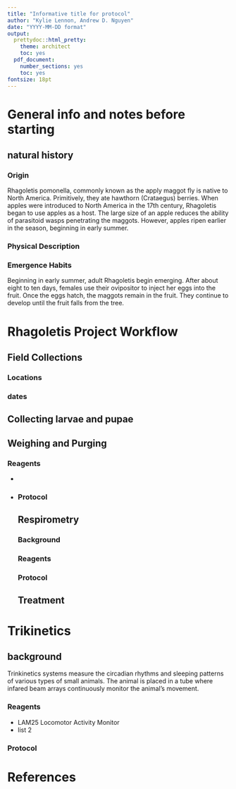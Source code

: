 ```yaml
---
title: "Informative title for protocol"
author: "Kylie Lennon, Andrew D. Nguyen"
date: "YYYY-MM-DD format"
output:
  prettydoc::html_pretty:
    theme: architect
    toc: yes
  pdf_document:
    number_sections: yes
    toc: yes
fontsize: 18pt
---
```


# General info and notes before starting 

## natural history
### Origin  
Rhagoletis pomonella, commonly known as the apply maggot fly is native to North America. Primitively, they ate hawthorn (Crataegus) berries. When apples were introduced to North America in the 17th century, Rhagoletis began to use apples as a host. The large size of an apple reduces the ability of parasitoid wasps penetrating the maggots. However, apples ripen earlier in the season, beginning in early summer. 

### Physical Description 

### Emergence Habits 
Beginning in early summer, adult Rhagoletis begin emerging. After about eight to ten days, females use their ovipositor to inject her eggs into the fruit. Once the eggs hatch, the maggots remain in the fruit. They continue to develop until the fruit falls from the tree. 

# Rhagoletis Project Workflow

## Field Collections

### Locations 
### dates 

## Collecting larvae and pupae 
## Weighing and Purging 
### Reagents 
*
*
### Protocol 
## Respirometry 
### Background 
### Reagents 
### Protocol
## Treatment 


# Trikinetics

## background  
Trinkinetics systems measure the circadian rhythms and sleeping patterns of various types of small animals. The animal is placed in a tube where infared beam arrays continuously monitor the animal's movement.  


### Reagents 

* LAM25 Locomotor Activity Monitor 
* list 2


### Protocol
# References 
